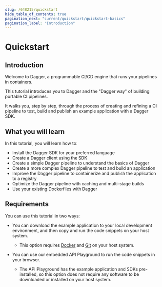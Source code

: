 ```yaml
---
slug: /648215/quickstart
hide_table_of_contents: true
pagination_next: "current/quickstart/quickstart-basics"
pagination_label: "Introduction"
---
```


# Quickstart


## Introduction

Welcome to Dagger, a programmable CI/CD engine that runs your pipelines in containers.

This tutorial introduces you to Dagger and the "Dagger way" of building portable CI pipelines.

It walks you, step by step, through the process of creating and refining a CI pipeline to test, build and publish an example application with a Dagger SDK.

## What you will learn

In this tutorial, you will learn how to:

- Install the Dagger SDK for your preferred language
- Create a Dagger client using the SDK
- Create a simple Dagger pipeline to understand the basics of Dagger
- Create a more complex Dagger pipeline to test and build an application
- Improve the Dagger pipeline to containerize and publish the application to a registry
- Optimize the Dagger pipeline with caching and multi-stage builds
- Use your existing Dockerfiles with Dagger

## Requirements

You can use this tutorial in two ways:

- You can download the example application to your local development environment, and then copy and run the code snippets on your host system.
  - This option requires [Docker](https://docs.docker.com/engine/install/) and [Git](https://git-scm.com/book/en/v2/Getting-Started-Installing-Git) on your host system.

- You can use our embedded API Playground to run the code snippets in your browser.
  - The API Playground has the example application and SDKs pre-installed, so this option does not require any software to be downloaded or installed on your host system.
